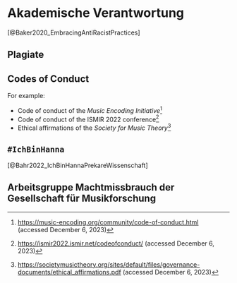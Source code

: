 # Akademische Verantwortung

[@Baker2020_EmbracingAntiRacistPractices]

## Plagiate

## Codes of Conduct

For example:

- Code of conduct of the _Music Encoding Initiative_^[<https://music-encoding.org/community/code-of-conduct.html> (accessed December 6, 2023)]
- Code of conduct of the ISMIR 2022 conference^[<https://ismir2022.ismir.net/codeofconduct/> (accessed December 6, 2023)]
- Ethical affirmations of the _Society for Music Theory_^[<https://societymusictheory.org/sites/default/files/governance-documents/ethical_affirmations.pdf> (accessed December 6, 2023)]

## `#IchBinHanna` 

[@Bahr2022_IchBinHannaPrekareWissenschaft]

## Arbeitsgruppe Machtmissbrauch der Gesellschaft für Musikforschung